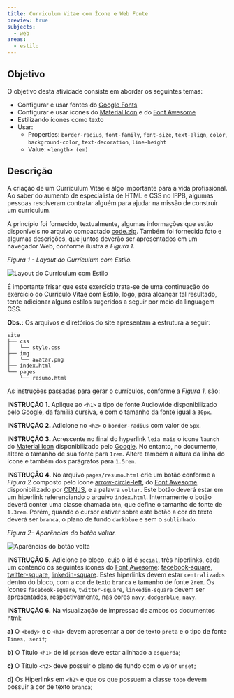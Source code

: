 ```yaml
---
title: Curriculum Vitae com Ícone e Web Fonte
preview: true
subjects:
  - web
areas:
  - estilo
---
```



## Objetivo

O objetivo desta atividade consiste em abordar os seguintes temas:

- Configurar e usar fontes do [Google Fonts](https://fonts.google.com/)
- Configurar e usar ícones do [Material Icon](https://material.io/icons/) e do [Font Awesome](http://fontawesome.io/)
- Estilizando ícones como texto
- Usar:
  - Properties: `border-radius`, `font-family`, `font-size`, `text-align`, `color`, `background-color`, `text-decoration`, `line-height`
  - Value: `<length> (em)`

## Descrição

A criação de um Curriculum Vitae é algo importante para a vida profissional. Ao saber do aumento de especialista de HTML e CSS no IFPB, algumas pessoas resolveram contratar alguém para ajudar na missão de construir um curriculum.

A princípio foi fornecido, textualmente, algumas informações que estão disponíveis no arquivo compactado [code.zip](https://download-directory.github.io/?url=https://github.com/ifpb/exercises/tree/main/src/pages/exercises/web-markup-curriculum-icon/_codes/html/code/). Também foi fornecido foto e algumas descrições, que juntos deverão ser apresentados em um navegador Web, conforme ilustra a _Figura 1_.

_Figura 1 - Layout do Currículum com Estilo._

<Image src={screen} alt="Layout do Currículum com Estilo" class="border p-4" />

É importante frisar que este exercício trata-se de uma continuação do exercício do Curriculo Vitae com Estilo, logo, para alcançar tal resultado, tente adicionar alguns estilos sugeridos a seguir por meio da linguagem CSS.

**Obs.:** Os arquivos e diretórios do site apresentam a estrutura a seguir:

```
site
├── css
│   └── style.css
├── img
│   └── avatar.png
├── index.html
└── pages
    └── resumo.html
```

As instruções passadas para gerar o currículos, conforme a _Figura 1_, são:

**INSTRUÇÃO 1.** Aplique ao `<h1>` a tipo de fonte Audiowide disponibilizado pelo [Google](https://fonts.googleapis.com/css?family=Audiowide), da família cursiva, e com o tamanho da fonte igual a `30px`.

**INSTRUÇÃO 2.** Adicione no `<h2>` o `border-radius` com valor de `5px`.

**INSTRUÇÃO 3.** Acrescente no final do hyperlink `leia mais` o ícone `launch` do [Material Icon](https://material.io/icons/) disponibilizado pelo [Google](<](https://fonts.googleapis.com/icon?family=Material+Icons)>). No entanto, no documento, altere o tamanho de sua fonte para `1rem`. Altere também a altura da linha do ícone e também dos parágrafos para `1.5rem`.

**INSTRUÇÃO 4.** No arquivo `pages/resumo.html` crie um botão conforme a _Figura 2_ composto pelo ícone [arrow-circle-left](https://fontawesome.com/icons/arrow-circle-left?style=solid), do [Font Awesome](http://fontawesome.io/) disponibilizado por [CDNJS](https://cdnjs.cloudflare.com/ajax/libs/font-awesome/5.14.0/css/fontawesome.min.css), e a palavra `voltar`. Este botão deverá estar em um hiperlink referenciando o arquivo `index.html`. Internamente o botão deverá conter uma classe chamada `btn`, que define o tamanho de fonte de `1.3rem`. Porém, quando o cursor estiver sobre este botão a cor do texto deverá ser `branca`, o plano de fundo `darkblue` e sem o `sublinhado`.

_Figura 2- Aparências do botão voltar._

<Image src={button} alt="Aparências do botão volta" class="border p-4" />

**INSTRUÇÃO 5.** Adicione ao bloco, cujo o id é `social`, três hiperlinks, cada um contendo os seguintes ícones do [Font Awesome](http://fontawesome.io/): [facebook-square](https://fontawesome.com/icons/facebook-square?style=brands), [twitter-square](https://fontawesome.com/icons/twitter-square?style=brands), [linkedin-square](https://fontawesome.com/icons/linkedin?style=brands). Estes hiperlinks devem estar `centralizados` dentro do bloco, com a cor de texto `branca` e tamanho de fonte `2rem`. Os ícones `facebook-square`, `twitter-square`, `linkedin-square` devem ser apresentados, respectivamente, nas cores `navy`, `dodgerblue`, `navy`.

**INSTRUÇÃO 6.** Na visualização de impressao de ambos os documentos html:

**a)** O `<body>` e o `<h1>` devem apresentar a cor de texto `preta` e o tipo de fonte `Times, serif`;

**b)** O Título `<h1>` de id `person` deve estar alinhado a `esquerda`;

**c)** O Título `<h2>` deve possuir o plano de fundo com o valor `unset`;

**d)** Os Hiperlinks em `<h2>` e que os que possuem a classe `topo` devem possuir a cor de texto `branca`;

